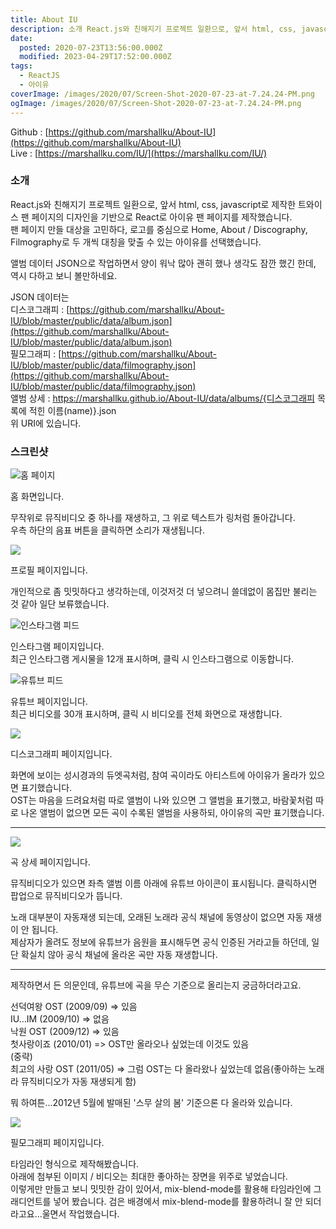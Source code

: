 ```yaml
---
title: About IU
description: 소개 React.js와 친해지기 프로젝트 일환으로, 앞서 html, css, javascript로 제작한 트와이스 팬 페이지의 디자인을 기반으로 React로 아이유 팬 페이지를 제작했습니다.팬 페이지 만들 대상을 고민하다, 로고를 중심으로 Home, About / Discography, Filmography로 두 개씩 대칭을 맞출 수 있는 아이유를 선택했습니다. 앨범 데이터 JSON으로 작업하면서 양이 워낙 많아 괜히 했나 생각도 잠깐
date:
  posted: 2020-07-23T13:56:00.000Z
  modified: 2023-04-29T17:52:00.000Z
tags:
  - ReactJS
  - 아이유
coverImage: /images/2020/07/Screen-Shot-2020-07-23-at-7.24.24-PM.png
ogImage: /images/2020/07/Screen-Shot-2020-07-23-at-7.24.24-PM.png
---
```


Github : [https://github.com/marshallku/About-IU](https://github.com/marshallku/About-IU)  
Live : [https://marshallku.com/IU/](https://marshallku.com/IU/)

### 소개

React.js와 친해지기 프로젝트 일환으로, 앞서 html, css, javascript로 제작한 트와이스 팬 페이지의 디자인을 기반으로 React로 아이유 팬 페이지를 제작했습니다.  
팬 페이지 만들 대상을 고민하다, 로고를 중심으로 Home, About / Discography, Filmography로 두 개씩 대칭을 맞출 수 있는 아이유를 선택했습니다.

앨범 데이터 JSON으로 작업하면서 양이 워낙 많아 괜히 했나 생각도 잠깐 했긴 한데, 역시 다하고 보니 볼만하네요.

JSON 데이터는  
디스코그래피 : [https://github.com/marshallku/About-IU/blob/master/public/data/album.json](https://github.com/marshallku/About-IU/blob/master/public/data/album.json)  
필모그래피 : [https://github.com/marshallku/About-IU/blob/master/public/data/filmography.json](https://github.com/marshallku/About-IU/blob/master/public/data/filmography.json)  
앨범 상세 : https://marshallku.github.io/About-IU/data/albums/{디스코그래피 목록에 적힌 이름(name)}.json  
위 URI에 있습니다.

### 스크린샷

![홈 페이지](/images/2020/07/Home-Page.png)

홈 화면입니다.

무작위로 뮤직비디오 중 하나를 재생하고, 그 위로 텍스트가 링처럼 돌아갑니다.  
우측 하단의 음표 버튼을 클릭하면 소리가 재생됩니다.

![](/images/2020/07/Screen-Shot-2020-07-22-at-2.20.30-PM.png)

프로필 페이지입니다.

개인적으로 좀 밋밋하다고 생각하는데, 이것저것 더 넣으려니 쓸데없이 몸집만 불리는 것 같아 일단 보류했습니다.

![인스타그램 피드](/images/2020/07/Instagram-Page.png)

인스타그램 페이지입니다.  
최근 인스타그램 게시물을 12개 표시하며, 클릭 시 인스타그램으로 이동합니다.

![유튜브 피드](/images/2020/08/Youtube-Page.png)

유튜브 페이지입니다.  
최근 비디오를 30개 표시하며, 클릭 시 비디오를 전체 화면으로 재생합니다.

![](/images/2020/07/Screen-Shot-2020-07-22-at-2.20.36-PM.png)

디스코그래피 페이지입니다.

화면에 보이는 성시경과의 듀엣곡처럼, 참여 곡이라도 아티스트에 아이유가 올라가 있으면 표기했습니다.  
OST는 마음을 드려요처럼 따로 앨범이 나와 있으면 그 앨범을 표기했고, 바람꽃처럼 따로 나온 앨범이 없으면 모든 곡이 수록된 앨범을 사용하되, 아이유의 곡만 표기했습니다.

---

![](/images/2020/07/Screen-Shot-2020-07-23-at-7.24.24-PM.png)

곡 상세 페이지입니다.

뮤직비디오가 있으면 좌측 앨범 이름 아래에 유튜브 아이콘이 표시됩니다. 클릭하시면 팝업으로 뮤직비디오가 뜹니다.

노래 대부분이 자동재생 되는데, 오래된 노래라 공식 채널에 동영상이 없으면 자동 재생이 안 됩니다.  
제삼자가 올려도 정보에 유튜브가 음원을 표시해두면 공식 인증된 거라고들 하던데, 일단 확실치 않아 공식 채널에 올라온 곡만 자동 재생합니다.

---

제작하면서 든 의문인데, 유튜브에 곡을 무슨 기준으로 올리는지 궁금하더라고요.

선덕여왕 OST (2009/09) => 있음  
IU…IM (2009/10) => 없음  
낙원 OST (2009/12) => 있음  
첫사랑이죠 (2010/01) => OST만 올라오나 싶었는데 이것도 있음  
(중략)  
최고의 사랑 OST (2011/05) => 그럼 OST는 다 올라왔나 싶었는데 없음(좋아하는 노래라 뮤직비디오가 자동 재생되게 함)

뭐 하여튼…2012년 5월에 발매된 '스무 살의 봄' 기준으론 다 올라와 있습니다.

![](/images/2020/07/Screen-Shot-2020-07-22-at-2.20.41-PM.png)

필모그래피 페이지입니다.

타임라인 형식으로 제작해봤습니다.  
아래에 첨부된 이미지 / 비디오는 최대한 좋아하는 장면을 위주로 넣었습니다.  
이렇게만 만들고 보니 밋밋한 감이 있어서, mix-blend-mode를 활용해 타임라인에 그래디언트를 넣어 봤습니다. 검은 배경에서 mix-blend-mode를 활용하려니 잘 안 되더라고요…울면서 작업했습니다. 